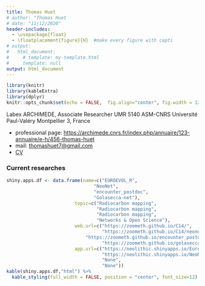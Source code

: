 ---
title: Thomas Huet
# author: "Thomas Huet
# date: "11/12/2020"
header-includes:
  - \usepackage{float}
  - \floatplacement{figure}{H}  #make every figure with capti
# output: 
#   html_document:
#     # template: my-template.html
#     template: null
output: html_document 
---

```{r setup, include=FALSE}
library(knitr)
library(kableExtra)
library(dplyr)
knitr::opts_chunk$set(echo = FALSE,  fig.align="center", fig.width = 12, fig.height = 12)
```

Labex ARCHIMEDE, Associate Researcher \n UMR 5140 ASM-CNRS \n Université Paul-Valéry Montpellier 3, France

* professional page: [https://archimede.cnrs.fr/index.php/annuaire/123-annuaire/e-h/456-thomas-huet](https://archimede.cnrs.fr/index.php/annuaire/123-annuaire/e-h/456-thomas-huet)
* mail: [thomashuet7@gmail.com](thomashuet7@gmail.com)
* [CV](https://github.com/zoometh/thomashuet.github.io/raw/main/cv/cv_english.pdf)

### Current researches

```{r Rshiny.apps}
shiny.apps.df <- data.frame(name=c("EUROEVOL_R",
                                "NeoNet",
                                "encounter_postdoc",
                                "Golasecca-net"),
                         topic=c("Radiocarbon mapping",
                                 "Radiocarbon mapping",
                                 "Radiocarbon mapping",
                                 "Networks & Open Science"),
                         web.url=c("https://zoometh.github.io/C14/",
                                   "https://zoometh.github.io/C14/neonet",
                             "https://zoometh.github.io/encounter_postdoc/docs/lf_jomon_sites.html",
                                   "https://zoometh.github.io/golasecca/"),
                         app.url=c("https://neolithic.shinyapps.io/Euroevol_R/",
                                   "https://neolithic.shinyapps.io/NeoNet/",
                                   "None",
                                   "None"))
kable(shiny.apps.df,"html") %>% 
  kable_styling(full_width = FALSE, position = "center", font_size=12)
```

